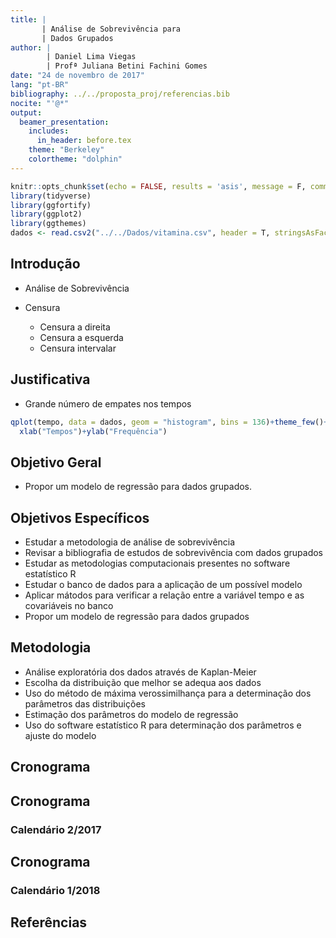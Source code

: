 ```yaml
---
title: |
       | Análise de Sobrevivência para
       | Dados Grupados
author: |
        | Daniel Lima Viegas
        | Profª Juliana Betini Fachini Gomes
date: "24 de novembro de 2017"
lang: "pt-BR"
bibliography: ../../proposta_proj/referencias.bib
nocite: "'@*"
output:
  beamer_presentation:
    includes:
      in_header: before.tex
    theme: "Berkeley"
    colortheme: "dolphin"
---
```



```r
knitr::opts_chunk$set(echo = FALSE, results = 'asis', message = F, comment = F)
library(tidyverse)
library(ggfortify)
library(ggplot2)
library(ggthemes)
dados <- read.csv2("../../Dados/vitamina.csv", header = T, stringsAsFactors = F)
```

## Introdução

* Análise de Sobrevivência

* Censura
  - Censura a direita
  - Censura a esquerda
  - Censura intervalar
  
## Justificativa

* Grande número de empates nos tempos

```r
qplot(tempo, data = dados, geom = "histogram", bins = 136)+theme_few()+
  xlab("Tempos")+ylab("Frequência")
```


## Objetivo Geral

* Propor um modelo de regressão para dados grupados.

## Objetivos Específicos

  * Estudar a metodologia de análise de sobrevivência
  * Revisar a bibliografia de estudos de sobrevivência com dados grupados
  * Estudar as metodologias computacionais presentes no software estatístico R
  * Estudar o banco de dados para a aplicação de um possível modelo
  * Aplicar mátodos para verificar a relação entre a variável tempo e as covariáveis no banco
  * Propor um modelo de regressão para dados grupados

## Metodologia

  * Análise exploratória dos dados através de Kaplan-Meier
  * Escolha da distribuição que melhor se adequa aos dados
  * Uso do método de máxima verossimilhança para a determinação dos parâmetros das distribuições
  * Estimação dos parâmetros do modelo de regressão
  * Uso do software estatístico R para determinação dos parâmetros e ajuste do modelo

## Cronograma
\fontsize{10pt}{9pt}\selectfont
\begin{enumerate}
	\item Escolha do tema a ser abordado;
	\item Estudo da metodologia de análise de sobrevivência;
	\item Estudo de modelos de sobrevivência para dados grupados;
	\item Desenvolvimento da proposta de projeto final;	
	\item Entrega da proposta final do projeto final;
	\item Entrega do relatório parcial ao orientador para correção;
	\item Ajuste de modelo de dados de sobrevivência para dados grupados;
	\item Descrever resultados para o relatório final;
	\item Correção do relatório final;
	\item Entrega do relatório final a banca examinadora; e
	\item Apresentação do relatório final para a banca examinadora.
\end{enumerate}


## Cronograma
### Calendário 2/2017

\begin{table}[H]
\centering
\caption{Cronograma 2/2017}
\label{my-label}
\resizebox{\textwidth}{!}{
\begin{tabular}{|l|l|l|l|l|l|l|}
\hline
                    & \multicolumn{6}{c|}{\textbf{2/2017}}                                                                                                                                                                                            \\ \hline
\textbf{Atividades} & \textbf{Julho}                                  & \textbf{Agosto}          & \textbf{Setembro}                               & \textbf{Outubro}                                & \textbf{Novembro}        & \textbf{Dezezembro} \\ \hline
\textbf{1}          & \cellcolor[HTML]{000000}                        &                          &                                                 &                                                 &                          &                     \\ \hline
\textbf{2}          & \cellcolor[HTML]{000000}{\color[HTML]{333333} } & \cellcolor[HTML]{000000} &                                                \cellcolor[HTML]{000000} &    \cellcolor[HTML]{000000}               &       \cellcolor[HTML]{000000}                   &  \cellcolor[HTML]{000000}                   \\ \hline
\textbf{3}          &                                                 &  & \cellcolor[HTML]{000000}                        &                                                 &                          &                     \\ \hline
\textbf{4}          &                                                 &                          & \cellcolor[HTML]{000000}{\color[HTML]{000000} } & \cellcolor[HTML]{000000}{\color[HTML]{000000} } &                          &                     \\ \hline
\textbf{5}          &                                                 &                          &                         & \cellcolor[HTML]{000000}{\color[HTML]{000000} } &                          &                     \\ \hline
\textbf{6}          &                                                 &                          &                                                 &                         &       \cellcolor[HTML]{000000}                   &                     \\ \hline

\end{tabular}
}
\end{table}

## Cronograma
### Calendário 1/2018

		
\begin{table}[H]
\centering
\caption{Cronograma 1/2018}
\label{my-label}
\resizebox{\textwidth}{!}{
\begin{tabular}{|l|l|l|l|l|l|l|l|}
\hline
                    & \multicolumn{7}{c|}{\textbf{1/2018}}                                                                                                                                                                                                                        \\ \hline
\textbf{Atividades} & \textbf{Janeiro}         & \textbf{Fevereiro}                              & \textbf{Março}           & \textbf{Abril}                                  & \textbf{Maio}                                   & \textbf{Junho} & \textbf{Julho}                                 \\ \hline
\textbf{2} & \cellcolor[HTML]{000000} & \cellcolor[HTML]{000000} & \cellcolor[HTML]{000000} & \cellcolor[HTML]{000000} & &  &\\
 \hline
\textbf{7}          & \cellcolor[HTML]{000000} & \cellcolor[HTML]{000000}{\color[HTML]{000000} } & \cellcolor[HTML]{000000} &                                 \cellcolor[HTML]{000000}                &                                                 &                              &                   \\ \hline
\textbf{8}         &                          &                                                 &  & \cellcolor[HTML]{000000}{\color[HTML]{000000} } &                                                \cellcolor[HTML]{000000} &   &                                              \\ \hline
\textbf{9}         &                          &                                                 &                          &                         &                      \cellcolor[HTML]{000000} &                          &                                                 \\ \hline
\textbf{10}         &                          &                                                 &                          &                                                 &                         &       \cellcolor[HTML]{000000} &                                          \\ \hline
\textbf{11}         &                          &                                                 &                          &                                &                 & \cellcolor[HTML]{000000}{\color[HTML]{000000} } & \cellcolor[HTML]{000000}{\color[HTML]{000000} } \\ \hline
\end{tabular}
}
\end{table}

## Referências {.allowframebreaks}

